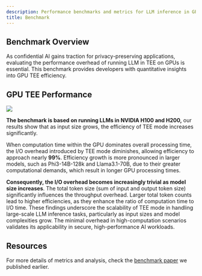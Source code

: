 ```yaml
---
description: Performance benchmarks and metrics for LLM inference in GPU TEE environments.
title: Benchmark
---
```


## Benchmark Overview

As confidential AI gains traction for privacy-preserving applications, evaluating the performance overhead of running LLM in TEE on GPUs is essential. This benchmark provides developers with quantitative insights into GPU TEE efficiency.

## GPU TEE Performance

<Frame caption="Benchmark">
    <img src="/images/confidential-ai/benchmark_result.png" />
</Frame>

**The benchmark is based on running LLMs in NVIDIA H100 and H200,** our results show that as input size grows, the efficiency of TEE mode increases significantly.

When computation time within the GPU dominates overall processing time, the I/O overhead introduced by TEE mode diminishes, allowing efficiency to approach nearly **99%**. Efficiency growth is more pronounced in larger models, such as Phi3-14B-128k and Llama3.1-70B, due to their greater computational demands, which result in longer GPU processing times.

**Consequently, the I/O overhead becomes increasingly trivial as model size increases**. The total token size (sum of input and output token size) significantly influences the throughput overhead. Larger total token counts lead to higher efficiencies, as they enhance the ratio of computation time to I/O time. These findings underscore the scalability of TEE mode in handling large-scale LLM inference tasks, particularly as input sizes and model complexities grow. The minimal overhead in high-computation scenarios validates its applicability in secure, high-performance AI workloads.

## Resources

For more details of metrics and analysis, check the [benchmark paper](https://arxiv.org/pdf/2409.03992) we published earlier.
